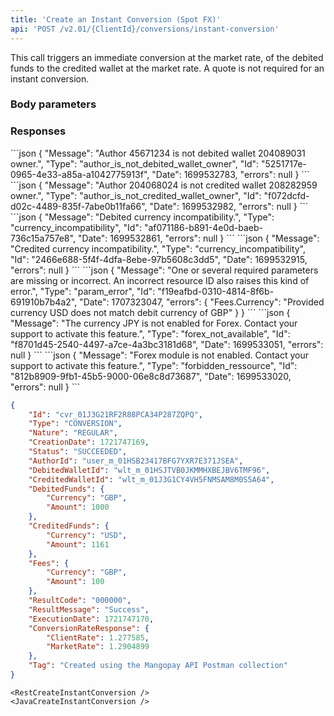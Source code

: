 ```yaml
---
title: 'Create an Instant Conversion (Spot FX)'  
api: 'POST /v2.01/{ClientId}/conversions/instant-conversion'  
---
```


  

This call triggers an immediate conversion at the market rate, of the debited funds to the credited wallet at the market rate. A quote is not required for an instant conversion.  

### Body parameters  

<AuthorId4 />  

<DebitedWalletId1 />  

<CreditedWalletId1 />  

<DebitedFunds />  

<CreditedFunds />  

<Fees8 />  

<Tag3 />  

### Responses  

<AccordionGroup>

<Accordion title="200 - Succeeded">  

<IdResponse />  

<Type9Response />  

<NatureResponse />  

<CreationDateResponse />  

<Status2Response />  

<AuthorId4Response />  

<DebitedWalletId2Response />  

<CreditedWalletId3Response />  

<DebitedFundsResponse />  

<CreditedFundsResponse />  

<Fees11Response />  

<ResultCodeResponse />  

<ResultMessageResponse />  

<ExecutionDateResponse />  

<ConversionRateResponseResponse />  

<Tag2Response /></Accordion>

</AccordionGroup>
<AccordionGroup>


<Accordion title="400 - Author not debited wallet owner">
```json
{
    "Message": "Author 45671234 is not debited wallet 204089031 owner.",
    "Type": "author_is_not_debited_wallet_owner",
    "Id": "5251717e-0965-4e33-a85a-a1042775913f",
    "Date": 1699532783,
    "errors": null
}  
 ```  
</Accordion>

<Accordion title="400 - Author not credited wallet owner">
```json
{
    "Message": "Author 204068024 is not credited wallet 208282959 owner.",
    "Type": "author_is_not_credited_wallet_owner",
    "Id": "f072dcfd-d02c-4489-835f-7abe0b11fa66",
    "Date": 1699532982,
    "errors": null
}  
 ```  
</Accordion>

<Accordion title="400 - Debited funds currency doesn’t match debited wallet currency">
```json
{
    "Message": "Debited currency incompatibility.",
    "Type": "currency_incompatibility",
    "Id": "af071186-b891-4e0d-baeb-736c15a757e8",
    "Date": 1699532861,
    "errors": null
}  
 ``` 
</Accordion>

<Accordion title="400 - Credited funds currency doesn’t match credited wallet currency">
```json
{
    "Message": "Credited currency incompatibility.",
    "Type": "currency_incompatibility",
    "Id": "2466e688-5f4f-4dfa-8ebe-97b5608c3dd5",
    "Date": 1699532915,
    "errors": null
}  
 ```  
</Accordion>

<Accordion title="400 - Fees currency doesn't match debited funds currency">
```json
{
    "Message": "One or several required parameters are missing or incorrect. An incorrect resource ID also raises this kind of error.",
    "Type": "param_error",
    "Id": "f19eafbd-0310-4814-8f6b-691910b7b4a2",
    "Date": 1707323047,
    "errors": {
        "Fees.Currency": "Provided currency USD does not match debit currency of GBP"
    }
}  
 ```  
</Accordion>

</AccordionGroup>
<AccordionGroup>

<Accordion title="403 - Currency not activated">
```json
{
    "Message": "The currency JPY is not enabled for Forex. Contact your support to activate this feature.",
    "Type": "forex_not_available",
    "Id": "f8701d45-2540-4497-a7ce-4a3bc3181d68",
    "Date": 1699533051,
    "errors": null
}  
 ```  
</Accordion>

<Accordion title="403 - FX feature not activated">
```json
{
    "Message": "Forex module is not enabled. Contact your support to activate this feature.",
    "Type": "forbidden_ressource",
    "Id": "812b8909-9fb1-45b5-9000-06e8c8d73687",
    "Date": 1699533020,
    "errors": null
}  
 ```  
</Accordion>

</AccordionGroup>  

<ResponseExample>  

```json 200 - Succeeded  
{
    "Id": "cvr_01J3G21RF2R88PCA34P287ZQPQ",
    "Type": "CONVERSION",
    "Nature": "REGULAR",
    "CreationDate": 1721747169,
    "Status": "SUCCEEDED",
    "AuthorId": "user_m_01HSB23417BFG7YXR7E371JSEA",
    "DebitedWalletId": "wlt_m_01HSJTVB0JKMMHXBEJBV6TMF96",
    "CreditedWalletId": "wlt_m_01J3G1CY4VH5FNMSAM8M0S5A64",
    "DebitedFunds": {
        "Currency": "GBP",
        "Amount": 1000
    },
    "CreditedFunds": {
        "Currency": "USD",
        "Amount": 1161
    },
    "Fees": {
        "Currency": "GBP",
        "Amount": 100
    },
    "ResultCode": "000000",
    "ResultMessage": "Success",
    "ExecutionDate": 1721747170,
    "ConversionRateResponse": {
        "ClientRate": 1.277585,
        "MarketRate": 1.2904899
    },
    "Tag": "Created using the Mangopay API Postman collection"
}
 ```  

</ResponseExample>  

<RequestExample>  
  
    <RestCreateInstantConversion />
    <JavaCreateInstantConversion />
  
</RequestExample>